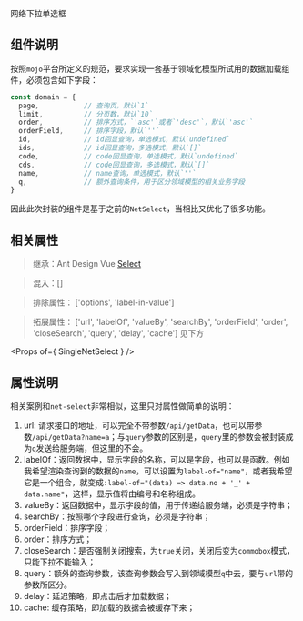 
<Meta title="组件库|Form表单/SingleNetSelect网络下拉单选框（新）" />

网络下拉单选框

## 组件说明

按照`mojo`平台所定义的规范，要求实现一套基于领域化模型所试用的数据加载组件，必须包含如下字段：

```javascript
const domain = {
  page,           // 查询页，默认`1`
  limit,          // 分页数，默认`10`
  order,          // 排序方式，`'asc'`或者`'desc'`，默认`'asc'`
  orderField,     // 排序字段，默认`''`
  id,             // id回显查询，单选模式，默认`undefined`
  ids,            // id回显查询，多选模式，默认`[]`
  code,           // code回显查询，单选模式，默认`undefined`
  cds,            // code回显查询，多选模式，默认`[]`
  name,           // name查询，单选模式，默认`''`
  q,              // 额外查询条件，用于区分领域模型的相关业务字段
}
```

因此此次封装的组件是基于之前的`NetSelect`，当相比又优化了很多功能。

## 相关属性

> 继承：Ant Design Vue [Select](https://www.antdv.com/components/select-cn/)

> 混入：[]

> 排除属性： ['options', 'label-in-value']

> 拓展属性： ['url', 'labelOf', 'valueBy', 'searchBy', 'orderField', 'order', 'closeSearch', 'query', 'delay', 'cache'] 见下方

<Props of={ SingleNetSelect } />

## 属性说明

相关案例和`net-select`非常相似，这里只对属性做简单的说明：

1. url: 请求接口的地址，可以完全不带参数`/api/getData`，也可以带参数`/api/getData?name=a`；与`query`参数的区别是，`query`里的参数会被封装成为`q`发送给服务端，但这里的不会。
2. labelOf：返回数据中，显示字段的名称，可以是字段，也可以是函数。例如我希望渲染查询到的数据的`name`，可以设置为`label-of="name"`，或者我希望它是一个组合，就变成`:label-of="(data) => data.no + '_' + data.name"`，这样，显示值将由编号和名称组成。
3. valueBy：返回数据中，显示字段的值，用于传递给服务端，必须是字符串；
4. searchBy：按照哪个字段进行查询，必须是字符串；
5. orderField：排序字段；
6. order：排序方式；
7. closeSearch：是否强制关闭搜索，为`true`关闭，关闭后变为`commobox`模式，只能下拉不能输入；
8. query：额外的查询参数，该查询参数会写入到领域模型`q`中去，要与`url`带的参数所区分。
9. delay：延迟策略，即点击后才加载数据；
10. cache: 缓存策略，即加载的数据会被缓存下来；

